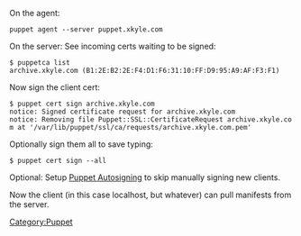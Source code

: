 On the agent:
 puppet agent --server puppet.xkyle.com

On the server:
See incoming certs waiting to be signed:
 $ puppetca list
 archive.xkyle.com (B1:2E:B2:2E:F4:D1:F6:31:10:FF:D9:95:A9:AF:F3:F1)
Now sign the client cert:
 $ puppet cert sign archive.xkyle.com
 notice: Signed certificate request for archive.xkyle.com
 notice: Removing file Puppet::SSL::CertificateRequest archive.xkyle.com at '/var/lib/puppet/ssl/ca/requests/archive.xkyle.com.pem'
Optionally sign them all to save typing:
 $ puppet cert sign --all
Optional: Setup [[Puppet Autosigning]] to skip manually signing new clients.

Now the client (in this case localhost, but whatever) can pull manifests from the server.

[[Category:Puppet]]